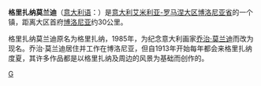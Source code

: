 {{Infobox Settlement
| name = 格里扎纳莫兰迪
| image_skyline = Paolo Monti - Servizio fotografico (Grizzana Morandi, 1981) - BEIC 6338900.jpg
| imagesize = 
| image_caption = 
| image_flag = 
| image_shield = 
| pushpin_map = Italy
| pushpin_label_position = bottom
| subdivision_type = 国家
| subdivision_name = {{ITA}}
| subdivision_type1 = [[意大利行政区划|大区]]
| subdivision_name1 = [[艾米利亚-罗马涅大区|艾米利亚-罗马涅大区]]
| subdivision_type2 = [[意大利行政区划|省]]
| subdivision_name2 =  [[博洛尼亚省|博洛尼亚省]]
| elevation_m = 547
| elevation_ft = 
| area_total_km2 = 77.3
| population_as_of = 2007年
| population_total = 4070
| population_density_km2 = auto
| timezone = [[CET|CET]]
| utc_offset = +1
| timezone_DST = [[CEST|CEST]]
| utc_offset_DST = +2
| website = [http://www.comune.grizzanamorandi.bo.it www.comune.grizzanamorandi.bo.it] 
}}
'''格里扎纳莫兰迪'''（[[意大利语|意大利语]]：'''{{lang|it|Grizzano Morandi}}'''）是[[意大利|意大利]][[艾米利亚-罗马涅大区|艾米利亚-罗马涅大区]][[博洛尼亚省|博洛尼亚省]]的一个镇，距离大区首府[[博洛尼亚|博洛尼亚]]约30公里。

格里扎纳莫兰迪原名为格里扎纳，1985年，为纪念意大利画家[[乔治·莫兰迪|乔治·莫兰迪]]而改为现名。乔治·莫兰迪居住并工作在博洛尼亚，但自1913年开始每年都会来格里扎纳度夏，其许多作品都是以格里扎纳及周边的风景为基础而创作的。

{{博洛尼亞省市鎮}}
{{normdaten}}
{{Italy-geo-stub}}

[[Category:博洛尼亚广域市市镇|G]]
